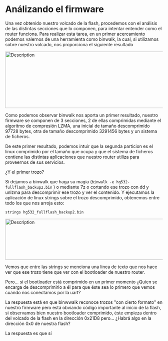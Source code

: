 # Análizando el firmware

Una vez obtenido nuestro volcado de la flash, procedemos con el análisis de las distintas secciones que lo componen, para intentar entender como el router funciona. Para realizar esta tarea, en un primer acercamiento podemos valernos de una herramienta como binwalk, la cual, si utilizamos sobre nuestro volcado, nos proporciona el siguiente resultado

<img src="img_chapter2/binwalk_flash.png" alt="Description" width="800" height="180"> 

Como podemos observar binwalk nos aporta un primer resultado, nuestro firmware se componen de 3 secciones, 2 de ellas comprimidas mediante el algoritmo de compresión LZMA, una inicial de tamaño descomprimido 97728 bytes, otra de tamaño descomprimido 3291456 bytes y un sistema de ficheros.

De este primer resultado, podemos intuir que la segunda particion es el linux comprimido por el tamaño que ocupa y que el sistema de ficheros contiene las distintas aplicaciones que nuestro router utiliza para proveernos de sus servicios.

¿Y el primer trozo?

Si dejamos a binwalk que haga su magia (``` binwalk -e hg532-fullflash_backup2.bin ``` ) o mediante 7z o cortando ese trozo con dd y unlzma para descomprimir ese trozo y ver el contenido.
Y ejecutamos la aplicación de linux strings sobre el trozo descomprimido, obtenemos entre todo los que nos arroja esto:

``` strings hg532_fullflash_backup2.bin ``` 

<img src="img_chapter2/bootloader_strings.png" alt="Description" width="700" height="130"> 

Vemos que entre las strings se menciona una linea de texto que nos hace ver que ese trozo tiene que ver con el bootloader de nuestro router.

Pero... si el bootloader está comprimido en un primer momento ¿Quien se encarga de descomprimirlo a él para que éste sea lo primero que vemos cuando nos conectamos por la uart?

La respuesta está en que binwwalk reconoce trozos "con cierto formato" en nuestro firmware pero está obviando código importante al inicio de la flash, si observamos bien nuestro bootloader comprimido, éste empieza dentro del volcado de la flash en la dirección 0x21D8 pero... ¿Habrá algo en la dirección 0x0 de nuestra flash?

La respuesta es que sí